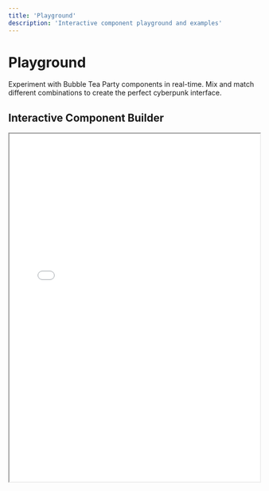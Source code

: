 ```yaml
---
title: 'Playground'
description: 'Interactive component playground and examples'
---
```


# Playground

Experiment with Bubble Tea Party components in real-time. Mix and match different combinations to create the perfect cyberpunk interface.

## Interactive Component Builder

<iframe 
  src="/playground/component-builder" 
  width="100%" 
  height="700"
  class="border border-green-500 rounded-lg mb-8"
/>

## Featured Examples

<CardGroup cols={2}>
  <Card title="Terminal Dashboard" icon="terminal">
    Complete dashboard with terminal windows, metrics, and real-time data
    <iframe src="/playground/terminal-dashboard" height="300" />
  </Card>
  
  <Card title="Cyberpunk Form" icon="user">
    Registration form with validation and neon effects
    <iframe src="/playground/cyberpunk-form" height="300" />
  </Card>
  
  <Card title="Matrix Interface" icon="grid">
    Data grid with matrix rain background and interactive elements
    <iframe src="/playground/matrix-interface" height="300" />
  </Card>
  
  <Card title="Neon Navigation" icon="navigation">
    Navigation system with glowing buttons and smooth transitions
    <iframe src="/playground/neon-navigation" height="300" />
  </Card>
</CardGroup>

## Code Examples

### Complete Terminal Interface

```svelte
<script>
  import { 
    TerminalWindow, 
    AdvancedTerminal, 
    MatrixRain,
    Button,
    StatusBar 
  } from '@org/ui'
  
  let commands = []
  
  function handleCommand(cmd) {
    commands = [...commands, {
      command: cmd,
      output: `Executing: ${cmd}`,
      timestamp: new Date()
    }]
  }
</script>

<div class="cyber-interface">
  <MatrixRain />
  
  <StatusBar status="online" />
  
  <TerminalWindow title="SYSTEM CONTROL">
    <AdvancedTerminal 
      prompt="neo@matrix:~$"
      {commands}
      onCommand={handleCommand}
      aiEnabled={true}
    />
  </TerminalWindow>
  
  <div class="actions">
    <Button variant="neon">Execute</Button>
    <Button variant="cyberpunk">Deploy</Button>
  </div>
</div>
```

### Cyberpunk Dashboard

```svelte
<script>
  import { 
    Card, 
    MetricsCard, 
    Progress, 
    DataTable,
    GlowText 
  } from '@org/ui'
  
  let metrics = {
    cpuUsage: 87,
    memoryUsage: 64,
    networkTraffic: 92
  }
</script>

<div class="dashboard">
  <header>
    <GlowText size="xl" color="cyan">
      CYBER COMMAND CENTER
    </GlowText>
  </header>
  
  <div class="metrics-grid">
    <MetricsCard 
      title="CPU Usage"
      value="{metrics.cpuUsage}%"
      trend="up"
      variant="cyberpunk"
    />
    
    <MetricsCard 
      title="Memory"
      value="{metrics.memoryUsage}%"
      trend="stable"
      variant="neon"
    />
    
    <MetricsCard 
      title="Network"
      value="{metrics.networkTraffic}%"
      trend="down"
      variant="cyberpunk"
    />
  </div>
  
  <Card variant="glass">
    <h3>System Performance</h3>
    <Progress value={metrics.cpuUsage} variant="neon" />
    <Progress value={metrics.memoryUsage} variant="cyberpunk" />
    <Progress value={metrics.networkTraffic} variant="terminal" />
  </Card>
</div>
```

## Try It Yourself

<Tabs>
  <Tab title="Components">
    <iframe 
      src="/playground/components" 
      width="100%" 
      height="500"
    />
  </Tab>
  
  <Tab title="Themes">
    <iframe 
      src="/playground/themes" 
      width="100%" 
      height="500"
    />
  </Tab>
  
  <Tab title="Effects">
    <iframe 
      src="/playground/effects" 
      width="100%" 
      height="500"
    />
  </Tab>
  
  <Tab title="Templates">
    <iframe 
      src="/playground/templates" 
      width="100%" 
      height="500"
    />
  </Tab>
</Tabs>

## Component Combinations

### Form + Validation

```svelte
<script>
  import { 
    Input, 
    Button, 
    FormErrorBoundary,
    Toast 
  } from '@org/ui'
</script>

<FormErrorBoundary>
  <form class="cyber-form">
    <Input 
      label="Access Code"
      type="password"
      variant="cyberpunk"
      required
    />
    
    <Input 
      label="Neural Link ID"
      variant="terminal"
      required
    />
    
    <Button variant="neon" type="submit">
      Jack In
    </Button>
  </form>
</FormErrorBoundary>
```

### Data Display

```svelte
<script>
  import { 
    DataTable, 
    Badge, 
    Progress 
  } from '@org/ui'
  
  let data = [
    { id: 1, status: 'active', progress: 87 },
    { id: 2, status: 'offline', progress: 23 },
    { id: 3, status: 'error', progress: 0 }
  ]
</script>

<DataTable 
  {data}
  columns={[
    { key: 'id', title: 'ID' },
    { 
      key: 'status', 
      title: 'Status',
      render: (value) => `<Badge variant="${value}">${value}</Badge>`
    },
    {
      key: 'progress',
      title: 'Progress',
      render: (value) => `<Progress value="${value}" variant="neon" />`
    }
  ]}
  variant="cyberpunk"
/>
```

## Advanced Patterns

### Modal + Terminal

```svelte
<script>
  import { 
    Modal, 
    AdvancedTerminal,
    Button 
  } from '@org/ui'
  
  let showTerminal = false
</script>

<Button onClick={() => showTerminal = true}>
  Open Terminal
</Button>

<Modal bind:open={showTerminal} variant="terminal" size="lg">
  <AdvancedTerminal 
    prompt="root@matrix:~$"
    aiEnabled={true}
    theme="matrix"
  />
</Modal>
```

## Tips & Tricks

<Tip>
Combine `MatrixRain` with glass variant components for an authentic cyberpunk layered effect.
</Tip>

<Warning>
Don't overuse neon effects - balance bright components with darker elements for better visual hierarchy.
</Warning>

<Info>
All playground examples are fully responsive and work great on mobile devices.
</Info>

---

Ready to build the future? Start experimenting in the playground! 🚀⚡